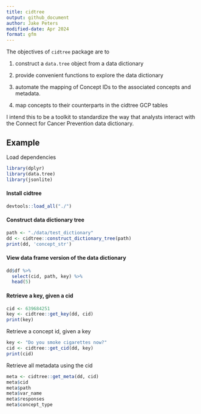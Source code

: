 ```yaml
---
title: cidtree
output: github_document
author: Jake Peters
modified-date: Apr 2024
format: gfm
---
```


<!-- README.md is generated from README.Rmd. Please edit that file -->

The objectives of `cidtree` package are to

1.  construct a `data.tree` object from a data dictionary

2.  provide convenient functions to explore the data dictionary

3.  automate the mapping of Concept IDs to the associated concepts and metadata.

4.  map concepts to their counterparts in the cidtree GCP tables

I intend this to be a toolkit to standardize the way that analysts interact with the Connect for Cancer Prevention data dictionary.

## Example

Load dependencies
```r
library(dplyr)
library(data.tree)
library(jsonlite)
```

#### Install cidtree

```r
devtools::load_all("./")
```

<!-- Install cidtree from github -->

<!-- ```{r, echo=TRUE, include=TRUE} -->

<!-- ``` -->


#### Construct data dictionary tree

```r
path <- "./data/test_dictionary"
dd <- cidtree::construct_dictionary_tree(path)
print(dd, 'concept_str')
```

#### View data frame version of the data dictionary

```r

dd$df %>% 
  select(cid, path, key) %>%
  head(5)
```

#### Retrieve a key, given a cid

```r
cid <- 639684251
key <- cidtree::get_key(dd, cid)
print(key)
```

Retrieve a concept id, given a key

```r
key <- "Do you smoke cigarettes now?"
cid <- cidtree::get_cid(dd, key)
print(cid)
```

Retrieve all metadata using the cid

```r
meta <- cidtree::get_meta(dd, cid)
meta$cid
meta$path
meta$var_name
meta$responses
meta$concept_type
```

